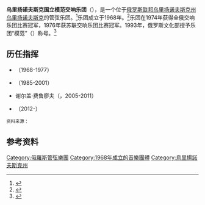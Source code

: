'''乌里扬诺夫斯克国立模范交响乐团'''（{{lang-ru|Ульяновский государственный академический симфонический оркестр «Губернаторский»}}），是一个位于[[俄罗斯联邦|俄罗斯联邦]][[乌里扬诺夫斯克州|乌里扬诺夫斯克州]][[乌里扬诺夫斯克|乌里扬诺夫斯克]]的管弦乐团。<ref>{{cite news|title=乌里扬诺夫斯克组织毛泽东生平展|url=http://sputniknews.cn/radiovr.com.cn/2013_02_06/103702743/|accessdate=2016-12-14|work=俄罗斯之声|date=2013-02-06|archive-url=https://web.archive.org/web/20161220145904/http://sputniknews.cn/radiovr.com.cn/2013_02_06/103702743/|archive-date=2016-12-20|dead-url=yes}}</ref>乐团成立于1968年。<ref>{{cite news|title=乌里扬诺夫斯克交响乐团将于明年赴华巡回演出|url=http://commerce.dbw.cn/system/2016/11/24/001151859.shtml|accessdate=2016-12-14|work=卫星新闻|date=2016-11-24|archive-date=2016-12-20|archive-url=https://web.archive.org/web/20161220122302/http://commerce.dbw.cn/system/2016/11/24/001151859.shtml|dead-url=no}}</ref>乐团在1974年获得全俄交响乐团比赛冠军，1976年获苏联交响乐团比赛冠军。1993年，俄罗斯文化部授予乐团“模范”（{{lang|ru|академический}}）称号。<ref>{{cite web|title=New Year’s Concert of Ulyanovsk State Symphony Orchestra|url=http://www.eurovista.com.cn/procontent.php?lang=en&type=1&pid=120|website=欧艺视界(北京)文化艺术发展有限公司|accessdate=2016-12-14|archive-date=2016-03-26|archive-url=https://web.archive.org/web/20160326092354/http://www.eurovista.com.cn/procontent.php?lang=en&type=1&pid=120|dead-url=no}}</ref>

== 历任指挥 ==
* {{link-ru|爱德华·谢罗夫|Серов, Эдуард Афанасьевич}}（1968-1977）
* {{link-ru|尼古莱·根纳季耶维奇·阿列克谢耶夫|Алексеев, Николай Геннадиевич}}（1985-2001）
* 谢尔盖·费鲁廖夫（{{lang|ru|Сергей Ферулёв}}，2005-2011）
* {{link-de|奥列格·兹维列夫|Oleg Jewgenjewitsch Swerew}}（2012-）
<small>资料来源：{{cite web|title=Ульяновская областная филармония|url=http://www.ulconcert.ru/templates/collectiv/ulgaso.html|accessdate=2017-05-02|language=ru|website=Ульяновский Дом музыки|archive-date=2017-07-27|archive-url=https://web.archive.org/web/20170727160102/http://www.ulconcert.ru/templates/collectiv/ulgaso.html|dead-url=no}}</small>

== 参考资料 ==
{{reflist}}

[[Category:俄羅斯管弦樂團|Category:俄羅斯管弦樂團]]
[[Category:1968年成立的音樂團體|Category:1968年成立的音樂團體]]
[[Category:烏里揚諾夫斯克州|Category:烏里揚諾夫斯克州]]